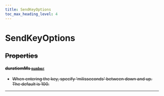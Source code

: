 ```yaml
---
title: SendKeyOptions
toc_max_heading_level: 4
---
```


# SendKeyOptions <s generated />

## Properties <s generated />

#### duratiomMs [`number`]( https://developer.mozilla.org/en-US/docs/Web/JavaScript/Reference/Global_Objects/Number) <s generated />

- When entering the key, specify 'milisseconds' between down and up. The default is 100.

<hr class="solid" />  <s generated />

